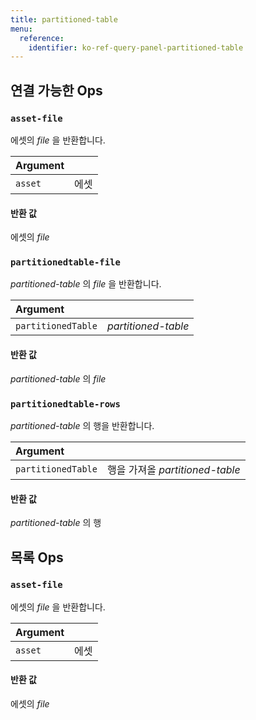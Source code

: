 ---
title: partitioned-table
menu:
  reference:
    identifier: ko-ref-query-panel-partitioned-table
---

## 연결 가능한 Ops
<h3 id="asset-file"><code>asset-file</code></h3>

에셋의 _file_ 을 반환합니다.

| Argument |  |
| :--- | :--- |
| `asset` | 에셋 |

#### 반환 값
에셋의 _file_

<h3 id="partitionedtable-file"><code>partitionedtable-file</code></h3>

_partitioned-table_ 의 _file_ 을 반환합니다.

| Argument |  |
| :--- | :--- |
| `partitionedTable` | _partitioned-table_ |

#### 반환 값
_partitioned-table_ 의 _file_

<h3 id="partitionedtable-rows"><code>partitionedtable-rows</code></h3>

_partitioned-table_ 의 행을 반환합니다.

| Argument |  |
| :--- | :--- |
| `partitionedTable` | 행을 가져올 _partitioned-table_ |

#### 반환 값
_partitioned-table_ 의 행


## 목록 Ops
<h3 id="asset-file"><code>asset-file</code></h3>

에셋의 _file_ 을 반환합니다.

| Argument |  |
| :--- | :--- |
| `asset` | 에셋 |

#### 반환 값
에셋의 _file_
